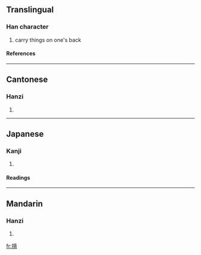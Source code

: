 ==Translingual==
===Han character===
{{Han char|rn=64|rad=手|as=09|sn=12|four=5102<sub>7</sub>|canj=手中心月 (QLPB)}}
# carry things on one's back
====References====
{{Han ref|kx=0445.341|dkj=12444|hdz=31914.050|uh=63F9|ud=25593|bh=B4AE|bd=46254}}
----
==Cantonese==
===Hanzi===
{{yue-hanzi|jyut=|y=bui3}}
# {{defn|Cantonese}}
----
==Japanese==
===Kanji===
{{ja-kanji|grade=|rs=手09}}
# {{defn|Japanese}} 
====Readings====
{{ja-readings|on=[[はい]] (hai)|kun=[[せおう]] (seou)}}
----
==Mandarin==
===Hanzi===
{{cmn-hanzi|pin=[[bēi]] ([[bei1]])|wg=pei<sup>1</sup>}}
# {{defn|Mandarin}}

[[fr:揹]]